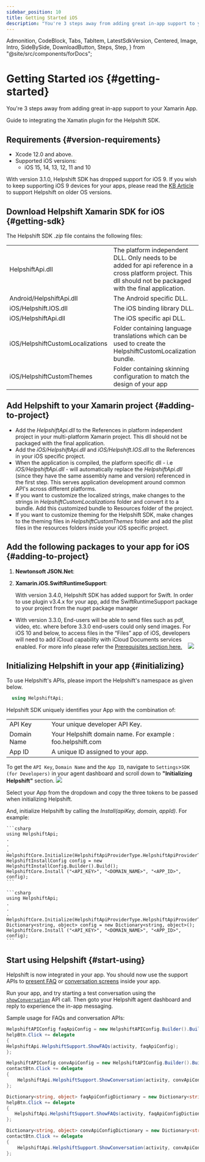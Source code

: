 ```yaml
---
sidebar_position: 10
title: Getting Started iOS
description: "You're 3 steps away from adding great in-app support to your Xamarin App."
---
```


  Admonition,
  CodeBlock,
  Tabs,
  TabItem,
  LatestSdkVersion,
  Centered,
  Image,
  Intro,
  SideBySide,
  DownloadButton,
  Steps,
  Step,
} from "@site/src/components/forDocs";

# Getting Started <small>iOS</small> {#getting-started}

<Intro>

You're 3 steps away from adding great in-app support to your Xamarin App.

</Intro>

Guide to integrating the Xamatin plugin for the Helpshift SDK.

## Requirements {#version-requirements}

- Xcode 12.0 and above.
- Supported iOS versions:
  - iOS 15, 14, 13, 12, 11 and 10

<Admonition type="info" title="Note">

With version 3.1.0, Helpshift SDK has dropped support for iOS 9. If you wish to keep supporting iOS 9 devices for your apps, please read the [KB Article](https://support.helpshift.com/kb/article/what-are-the-minimum-ios-versions-supported-by-helpshift/) to support Helpshift on older OS versions.

</Admonition>

## Download Helpshift Xamarin SDK for iOS {#getting-sdk}

<DownloadButton
  text="Download SDK"
  link="[% xamarin.ios.sdk_url %]"
  classes="mb-4"
/>

The Helpshift SDK _.zip_ file contains the following files:

<div className="text-sm compact ">

|                                  |                                                                                                                                                                 |
| -------------------------------- | --------------------------------------------------------------------------------------------------------------------------------------------------------------- |
| HelpshiftApi.dll                 | The platform independent DLL. Only needs to be added for api reference in a cross platform project. This dll should not be packaged with the final application. |
| Android/HelpshiftApi.dll         | The Android specific DLL.                                                                                                                                       |
| iOS/Helpshift.IOS.dll            | The iOS binding library DLL.                                                                                                                                    |
| iOS/HelpshiftApi.dll             | The iOS specific api DLL.                                                                                                                                       |
| iOS/HelpshiftCustomLocalizations | Folder containing language translations which can be used to create the HelpshiftCustomLocalization bundle.                                                     |
| iOS/HelpshiftCustomThemes        | Folder containing skinning configuration to match the design of your app                                                                                        |

</div>

## Add Helpshift to your Xamarin project {#adding-to-project}

- Add the _HelpshiftApi.dll_ to the References in platform independent project in your multi-platform Xamarin project. This dll should not be packaged with the final application.
- Add the _iOS/HelpshiftApi.dll_ and _iOS/Helpshift.IOS.dll_ to the References in your iOS specific project.
- When the application is compiled, the platform specific dll - i.e _iOS/HelpshiftApi.dll_ - will automatically replace the _HelpshiftApi.dll_ (since they have the same assembly name and version) referenced in the first step. This serves application development around common API's across different platforms.
- If you want to customize the localized strings, make changes to the strings in _HelpshiftCustomLocalizations_ folder and convert it to a bundle. Add this customized bundle to Resources folder of the project.
- If you want to customize theming for the Helpshift SDK, make changes to the theming files in _HelpshiftCustomThemes_ folder and add the plist files in the resources folders inside your iOS specific project.

## Add the following packages to your app for iOS {#adding-to-project}

1. **Newtonsoft JSON.Net**:

2. **Xamarin.iOS.SwiftRuntimeSupport**:

   With version 3.4.0, Helpshift SDK has added support for Swift. In order to use plugin v3.4.x for your app, add the SwiftRuntimeSupport package to your project from the nuget package manager

- With version 3.3.0, End-users will be able to send files such as pdf, video, etc. where before 3.3.0 end-users could only send images. For iOS 10 and below, to access files in the “Files” app of iOS, developers will need to add iCloud capability with iCloud Documents services enabled. For more info please refer the [Prerequisites section here.](https://developer.apple.com/library/archive/documentation/FileManagement/Conceptual/DocumentPickerProgrammingGuide/Introduction/Introduction.html#//apple_ref/doc/uid/TP40014451)
  &nbsp;&nbsp; <Image src="/static/books/ios/icloud-entitlement-xamarin.png"  width="full" />

## Initializing Helpshift in your app {#initializing}

To use Helpshift's APIs, please import the Helpshift's namespace as given below.

```csharp
  using HelpshiftApi;
```

Helpshift SDK uniquely identifies your App with the combination of:

<div className="text-sm compact ">

|             |                                                             |
| ----------- | ----------------------------------------------------------- |
| API Key     | Your unique developer API Key.                              |
| Domain Name | Your Helpshift domain name. For example : foo.helpshift.com |
| App ID      | A unique ID assigned to your app.                           |

</div>

To get the `API Key`, `Domain Name` and the `App ID`, navigate to `Settings`>`SDK (for Developers)` in your agent dashboard and scroll down to **"Initializing Helpshift"** section. <Image src="/static/books/common/settings-integration.png"  width="full" />

Select your App from the dropdown and copy the three tokens to be passed when initializing Helpshift.

And, initialize Helpshift by calling the _Install(apiKey, domain, appId)_. For example:

<Tabs>

<TabItem value="Using HelpshiftInstallConfig" label="Using HelpshiftInstallConfig">

    ```csharp
    using HelpshiftApi;
    .
    .
    .
    HelpshiftCore.Initialize(HelpshiftApiProviderType.HelpshiftApiProviderTypeSupport);
    HelpshiftInstallConfig config = new HelpshiftInstallConfig.Builder().Build();
    HelpshiftCore.Install ("<API_KEY>", "<DOMAIN_NAME>", "<APP_ID>", config);
    ```

</TabItem>
<TabItem value="Using Dictionary" label="Using Dictionary">

    ```csharp
    using HelpshiftApi;
    .
    .
    .
    HelpshiftCore.Initialize(HelpshiftApiProviderType.HelpshiftApiProviderTypeSupport);
    Dictionary<string, object> config = new Dictionary<string, object>();
    HelpshiftCore.Install ("<API_KEY>", "<DOMAIN_NAME>", "<APP_ID>", config);
    ```

</TabItem>

</Tabs>

## Start using Helpshift {#start-using}

Helpshift is now integrated in your app. You should now use the support APIs to [present FAQ](/xamarin/support-tools-ios#faqs-view) or [conversation screens](/xamarin/support-tools-ios#conversation-view) inside your app.

Run your app, and try starting a test conversation using the [`showConversation`](/xamarin/support-tools-ios#conversation-view) API call.
Then goto your Helpshift agent dashboard and reply to experience the in-app messaging.

Sample usage for FAQs and conversation APIs:

<Tabs>

<TabItem value="Using HelpshiftInstallConfig" label="Using HelpshiftInstallConfig">

```csharp
HelpshiftAPIConfig faqApiConfig = new HelpshiftAPIConfig.Builder().Build();
helpBtn.Click += delegate
{
HelpshiftApi.HelpshiftSupport.ShowFAQs(activity, faqApiConfig);
};

HelpshiftAPIConfig convApiConfig = new HelpshiftAPIConfig.Builder().Build();
contactBtn.Click += delegate
{
    HelpshiftApi.HelpshiftSupport.ShowConversation(activity, convApiConfig);
};
```

</TabItem>
<TabItem value="Using Dictionary" label="Using Dictionary">

```csharp
Dictionary<string, object> faqApiConfigDictionary = new Dictionary<string, object>();
helpBtn.Click += delegate
{
   HelpshiftApi.HelpshiftSupport.ShowFAQs(activity, faqApiConfigDictionary);
};

Dictionary<string, object> convApiConfigDictionary = new Dictionary<string, object>();
contactBtn.Click += delegate
{
    HelpshiftApi.HelpshiftSupport.ShowConversation(activity, convApiConfigDictionary);
};
```

</TabItem>

</Tabs>
